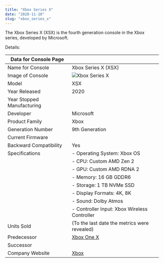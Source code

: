 ```yaml
---
title: "Xbox Series X"
date: "2020-11-10"
slug: "xbox_series_x"
---
```


The Xbox Series X (XSX) is the fourth generation console in the Xbox series, developed by Microsoft.

Details:

| Data for Console Page               |                                                  |
|-----------------------------------|--------------------------------------------------|
| Name for Console                  | Xbox Series X (XSX)                             |
| Image of Console                  | ![Xbox Series X](link_to_image)                |
| Model                             | XSX                                              |
| Year Released                     | 2020                                           |
| Year Stopped Manufacturing        |                                                  |
| Developer                         | Microsoft                                       |
| Product Family                    | Xbox                                             |
| Generation Number                 | 9th Generation                                   |
| Current Firmware                  |                                                  |
| Backward Compatibility            | Yes                                              |
| Specifications                    | - Operating System: Xbox OS                      |
|                                   | - CPU: Custom AMD Zen 2                        |
|                                   | - GPU: Custom AMD RDNA 2                       |
|                                   | - Memory: 16 GB GDDR6                           |
|                                   | - Storage: 1 TB NVMe SSD                        |
|                                   | - Display Formats: 4K, 8K                     |
|                                   | - Sound: Dolby Atmos                            |
|                                   | - Controller Input: Xbox Wireless Controller    |
| Units Sold                        | (To the last date the metrics were revealed)    |
| Predecessor                       | [Xbox One X](link_to_previous_console)         |
| Successor                         |                                                  |
| Company Website                   | [Xbox](company_website)                         |
